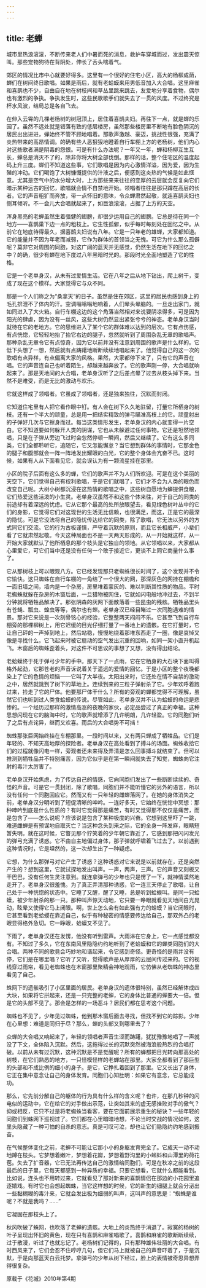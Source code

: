 ```yaml
---
---
---
```

title: 老蝉
---




城市里热浪滚滚，不断传来老人们中暑而死的消息，救护车穿城而过，发出震天惊叫。那些宠物狗待在背阴处，伸长了舌头喘着气。

郊区的情况比市中心就要好得多。这里有一个很好的住宅小区，高大的杨柳成荫，蝉们在树间终日歌唱。如果是雨后，就有老蛤蟆来用男低音加入大合唱。这里麻雀和喜鹊也不少，自由自在地在树枝间和草丛里跳来跳去，友爱地分享着食物，偶尔也有激烈的争执。争执发生时，这些民歌歌手们就失去了一贯的风度。不过终究是杯水风波，结局总是各自飞去。

在伸入云霄的几棵老杨树的树冠顶上，居住着喜鹊夫妇。再往下一点，就是蝉的乐园了。虽然不远处就是错落有致的低层楼房，虽然那些楼房里不断地有脸色阴沉的居民出出进进，蝉始终不管不顾地唱着。那歌声激越、豪迈，挑战性很强，充满了炎热带来的高昂情调。的确有些人恶狠狠地瞪着自行车棚上方的老杨树，他们内心对这些歌者满是阴毒的怨恨。可是有什么办法呢？一年又一年，蝉和杨柳互生互长，蝉总是消灭不了的，除非你将大树全部伐倒。那样的话，整个住宅区的温度起码上升三度。蝉们不知道这些事，它们歌唱是因为内心激情洋溢，因为爱，因为生殖的冲动。它们喝饱了大树慷慨提供的汁液之后，便感到这炎热的气候是如此惬意。尤其是空气中的水分增大时，上方那些来来往往的变厚的云层就会反复向它们暗示某种远古的回忆，歌唱就会情不自禁地开始。领唱者往往是那只蹲在高层的长者。它的声音粗犷而奔放，带一点怀旧的意味，令众蝉肃然起敬，就连喜鹊夫妇也侧耳倾听。不一会儿大合唱就起来了，如巨浪滚滚，占据了上方的天空。

浑身黑亮的老蝉虽然生着强健的翅膀，却很少运用自己的翅膀。它总是待在同一个地方——喜鹊巢下边一点的粗枝上。它生性孤僻，似乎每时每刻处在回忆之中。从前它在地底待得最久，据喜鹊夫妇说有八年。它是一只年老的雄蝉，大家都知道。它的能量并不因为年老而减弱，它作为群体的首领当之无愧。可它为什么那么孤僻呢？莫非它对周围的同胞，对这广阔的蓝天并无感觉，仍然生活在地下的回忆之中？的确，很少有蝉在地下度过八年黑暗时光的。那段时光全面地塑造了它的性格。

它是一个老单身汉，从未有过爱情生活。它在八年之后从地下钻出，爬上树干，变成了现在这个模样。大家觉得它与众不同。

那是一个人们称之为“桑拿天”的日子。虽然是住在郊区，这里的居民也感到身上的毛孔排泄不了体内的汗。空调嗡嗡嗡地响着，人们晕头晕脑的。一旦走出家门，就如同进入了大火箱。自行车棚这边的这个角落当然相对来说要阴凉得多，可是因为阳光的肆虐，因为没有一丝风，这些大树仍然显出紧张兮兮的神态。老单身汉当时就待在它的老地方。它的思维进入了某个它的群体难以达到的层次。它有点伤感，有点恍惚，它轻轻地抬了抬它右边的腿子，忽然就听到了周围杂乱无章的歌唱声。那种杂乱无章令它有点惊奇，因为它以前并没有注意到周围的歌声是什么样的。它低下头想了一想，然后就有点踌躇地断断续续地唱起来了。他觉得自己的这一次的歌唱有点异样，有点偏离大家的风格。果然，大家都停下来了，只有它的声音在唱。它的声音连自己也听着陌生，却越来越奔放了。它的歌声刚一停，大合唱就响起来了。那是天地间的大合唱，老单身汉听了之后差点晕了过去从枝头掉下来。当然不是难受，而是无比的激动与欢乐。

它就这样成了领唱者。它虽成了领唱者，还是独来独往，沉默而封闭。

它知道住宅里有人把它看作眼中钉。有人会在树下久久地驻留，打量它所栖身的树枝。还有一个半大的顽童，总是用一把结实精致的弹弓瞄准高枝上的它。顽童射出的子弹好几次与它擦身而过。每当这类情形发生，老单身汉的内心就变得一片空白。它不知道要如何躲开人类的阴谋，它也从未躲避过任何事物。它还是坦然地领唱，只是在子弹从旁边飞过时会忽然停顿一瞬间，然后又继续了。它有这么多同类，它们全都聆听它，追随它，它又怎能懈怠？当它想到群体的事情时，它那金色的腿子和腹部就会一阵一阵地发出耀眼的白光，它的整个身体会亢奋不已。这时候，如果有人从下面看见它，就会误认为有一颗流星挂在那里。

小区的院子后面有这么多的蝉，它们的歌声并不为人们所欢迎。可是在这个美丽的天空下，它们觉得自己有权利歌唱，于是它们就唱了，它们才不会为人类的眼色而改变自己呢。大树小树都沉浸在这热情的歌唱之中，这些树自愿地为蝉提供食粮，它们热爱这些活泼的小生灵。老单身汉虽然不和这些个体来往，对于自己的同类的前途却有着深远的忧虑。它从它那个最高的处所放眼望去，看见绿色树叶丛中的它们的身影，它觉得它们对这现世的生活无比信赖，也很满足，而这，正是它的最深的隐忧。可是它没法将自己的隐忧传达给它的同类，除了歌唱，它无法以另外的方式同它们交流。它的行为古板谨慎，严守着沉默的原则，而且它长相威严，小辈们看了它就肃然起敬。今天这种局面也不是一天两天形成的，从一开始就这样，从一开始大家就默认了他所栖息的那个枝头是它独自的领地。从它领唱以来，大家都从心里爱它，可它们当中还是没有任何一个敢于接近它，更谈不上同它商量什么事了。

它从那树枝上可以眼观八方。它已经发现那只老蜘蛛很长时间了，这个发现并不令它愉快。这只蜘蛛在自行车棚的一角结了一个很大的网，那深灰色的网挂在棚檐和一面旧墙之间，墙内是一个杂房，房里堆着蒙灰的、难以判断其性质的物品。平时老蜘蛛就躲在杂房的木窗后面，一旦猎物被网住，它就如闪电般地冲过去，不到半分钟就将牺牲品解决了。那张阴森的灰网下面散落着一些昆虫的残骸。牺牲品里头有苍蝇、瓢虫、蝗虫等等，偶尔也有蝉。老单身汉已经目睹过一次同胞遇难的情景。那对它来说是一次刻骨铭心的经验，它整整两天闷闷不乐。它甚至飞到自行车棚旁的那棵柳树上，用它迟缓的目光仔细打量了一番地上的遗骸。在它打量时，它让自己砰的一声掉到地上，然后站稳，慢慢地绕着那堆东西走了一圈，像是哀悼又像是寻找什么。它飞起来时被它扇动的空气发出沉重的回响，如同一架小直升机起飞。木窗后的蜘蛛歪着头，对这件不可思议的事想了又想，没有得出结论。

老蛤蟆终于死于弹弓少年的手中。那天下了一点雨，它在它栖身的大石块下面叫得格外起劲，它那苍老的声音诉说着关于遥远的爱情的回忆。于是小区的整个夜晚都染上了它的色情的烦恼——它叫了大半夜。太阳出来时，它还处在情不自禁的激动之中，居然就跳到了树下的草地上。连续到来的三粒子弹射杀了它。少年欢呼着跑过来，捡走了它的尸体。他要那尸体干什么？所有的旁观的蝉都觉得不可理解，虽然它们也听到过人类食蛤蟆的传说。尽管如此，老单身汉并不认为蛤蟆的命运是悲惨的。一个经历过那样的激情高涨的夜晚的家伙，必定品尝过了真正的幸福。这种思想闪现在它的脑海中时，它的歌声就增添了几许明朗，几许轻盈。它的同胞们听了之后有点诧异，继而又欢喜。雨后的大合唱势不可挡！

蜘蛛那张巨网始终挂在车棚那里。一段时间以来，又有两只蝉成了牺牲品。它们是年轻的、不知天高地厚的探险者。老单身汉在高处看到了搏斗的场面。蜘蛛收拾它们的过程就像闪电一样，旁观者还未来得及弄清是怎么回事搏斗就结束了。但可以推测到牺牲品并不特别痛苦，因为它似乎是在第一瞬间就失去了知觉，蜘蛛向它注射的毒汁太厉害了。

老单身汉开始焦虑，为了传达自己的情感，它向同胞们发出了一些断断续续的、奇怪的声音。可是它一贯封闭，除了歌唱，同胞们并不能听懂它的另外的语言，所以没有任何一个同胞回应它。然而又有一只年轻的雌蝉落网了。在她的身体消失之前，老单身汉分明听到了短促清晰的呻吟。一连好多天，它始终在恍惚中冥想：那种呻吟到底是什么性质的？有时它觉得那是痛苦，有时又觉得那不仅仅是痛苦，而是包含了——怎么说呢？应该说是包含了某种极度的兴奋。它想到这里吓了一跳，难道雌蝉是有预谋地自取灭亡？当这种念头到来之际，它的全身一阵发麻，眼睛短暂失明。就在这时候，它瞥见那个狞笑着的少年朝它靠近了，它感到那把闪闪发光的弹弓充满了诱惑。它不由自主地偏过身体，那子弹就呼啸着飞过去了。以前遇到这种情况时，它是坦然的，这一次却生出了一种疑虑。

它想，为什么那弹弓对它产生了诱惑？这种诱惑对它来说是以前就存在，还是突然产生的？想到这里，它就试探地发出叫声。一声，两声，三声。它的声音又刻板又干巴巴，没有任何生灵注意到。就连拿弹弓的少年也只是愣了一下，就神情漠然地走开了。老单身汉很羞愧。为了真正弄清那种诱惑，它一连三天停止了歌唱，让自己处于一种恍惚的状态中。它睡了又醒，醒了又睡，总是听到蛤蟆叫。是同一只蛤蟆，被少年射杀的那一只。那种叫声惊天动地，它只要一睁眼就看见天地间白光晃动，眩晕又使得它马上闭眼。啊，世上怎么会有如此强有力的蛤蟆？当它闭眼时，它甚至看到老蛤蟆在靠近自己，似乎有种秘密的情感要传达给自己，那双外凸的老眼显得格外急切。它一睁眼，蛤蟆又不见了。

下雨了，老单身汉还在发愣，他没有听到雷声。大雨淋在它身上，它一点感觉都没有。不知过了多久，它在东南风里隐隐约约地听到了老蛤蟆和它的蝉类同胞们的大合唱。两种不同的歌竟会巧妙地和谐起来，令它感到奇怪。更奇怪的是雨并没有停，它们是在哪里唱？它听了又听，觉得歌声是从厚厚的云层间传过来的。它的视线穿过雨帘，看见老蜘蛛也在木窗那里聚精会神地观雨，它仿佛从老蜘蛛的神态里看见了自己。

蛛网下的遗骸吸引了小区里面的居民。老单身汉的遗体很特别，虽然已经解体成四大块，如果将它拼起来，还是一只完整的老蝉，它的身体比普通的蝉要大一倍。但是它的头部不见了。那会是怎样的一场恶斗？居民们都在思考这个问题。

蜘蛛也不见了，少年见过蜘蛛，他到那木窗后面去寻找，但找不到它的踪影。少年在心里想：难道是同归于尽？那么，蝉的头部又到哪里去了？

众蝉的大合唱又响起来了，年轻的领唱者声音生涩而踌躇，犹犹豫豫地唱了一声就没了下文，全体陷入沉默。然后，这拖得过长的沉默突然被海浪般热烈的合唱打破。以前从未有过沉默，这种沉默是不是觉醒呢？所有的蝉都把目光转向那高处的树枝，在它们熟悉的地方，一只怪模怪样的老蝉站在那里。大家全都看到了那巨型的头部和不成比例的细小的身子。是它，它挣扎着回到了那里。它又长出了身体，它正在集中意念让自己的身体发育。同胞们心知肚明：如果它有意念，它总能成功。

那么，它先前分解自己的躯体的行为具有什么样的含义呢？也许，在那几秒钟的闪电似的运动中，它在给它的对手做出示范，让突如其来的虚无感挫败对手的傲气？抑或相反，它只不过是将老蜘蛛当看客，要在它面前展示重生的秘诀？一些年轻的同胞们到蛛网下巡视过了。它们都在心里暗暗地想，不论当时交战的情况如何，这里头隐藏了一种可怕的自杀的意志。真是可叹可泣，却也让它们隐隐约约地感到振奋。

在气候整体变化之前，老蝉不可能让它那小小的身躯发育完全了。它成天一动不动地蹲在枝头。它梦想着嫩叶，梦想着花瓣，梦想着野沟里的小蝌蚪和山潭里的荷花苞。失去了扩音器，它已无法再传达自己的激情给同胞们，可是在秋凉之前的这段最后的日子里，它每天都感到一种异质的幸福。只要它想看，它就什么都能看到。比如说，连头也不用转过来，它就看见了那对新来的喜鹊情侣在那边的小花园里追逐嬉戏。有时它也会想起蜘蛛，当它这样想的时候，它的新生的细腿上就会分泌出一些黏糊糊的毒汁来，它就会发出极为细弱的叫声，这叫声的意思是：“蜘蛛是谁呢？不就是我吗？……”

它凝固在那枝头上了。

秋风吹破了蛛网，也吹落了老蝉的遗骸。大地上的炎热终于消退了。寂寞的杨树的叶子呈现出怀旧的黄色，现在只有喜鹊和麻雀唱歌了。喜鹊和麻雀的歌断断续续，过于散漫，听过了也就忘记了。老杨树们记得的，只有那种雄伟壮丽的大合唱。有时西风来了，它们会忍不住哼哼几句，但它们马上就被自己的声音吓着了，于是沉默，于是向那蓝天白云托梦。拿弹弓的少年从树下经过，脸上的表情被奇思异想弄得很复杂。

原载于《花城》2010年第4期